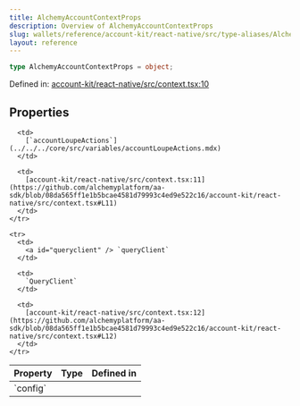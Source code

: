```yaml
---
title: AlchemyAccountContextProps
description: Overview of AlchemyAccountContextProps
slug: wallets/reference/account-kit/react-native/src/type-aliases/AlchemyAccountContextProps
layout: reference
---
```


```ts
type AlchemyAccountContextProps = object;
```

Defined in: [account-kit/react-native/src/context.tsx:10](https://github.com/alchemyplatform/aa-sdk/blob/08da565ff1e1b5bcae4581d79993c4ed9e522c16/account-kit/react-native/src/context.tsx#L10)

## Properties

<table>
  <thead>
    <tr>
      <th align="left">Property</th>
      <th align="left">Type</th>
      <th align="left">Defined in</th>
    </tr>
  </thead>

  <tbody>
    <tr>
      <td>
        <a id="config" /> `config`
      </td>

      <td>
        [`accountLoupeActions`](../../../core/src/variables/accountLoupeActions.mdx)
      </td>

      <td>
        [account-kit/react-native/src/context.tsx:11](https://github.com/alchemyplatform/aa-sdk/blob/08da565ff1e1b5bcae4581d79993c4ed9e522c16/account-kit/react-native/src/context.tsx#L11)
      </td>
    </tr>

    <tr>
      <td>
        <a id="queryclient" /> `queryClient`
      </td>

      <td>
        `QueryClient`
      </td>

      <td>
        [account-kit/react-native/src/context.tsx:12](https://github.com/alchemyplatform/aa-sdk/blob/08da565ff1e1b5bcae4581d79993c4ed9e522c16/account-kit/react-native/src/context.tsx#L12)
      </td>
    </tr>

  </tbody>
</table>
